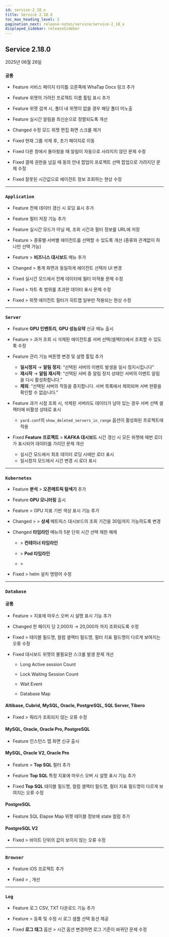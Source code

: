 ```yaml
---
id: service-2_18_x
title: Service 2.18.X
toc_max_heading_level: 2
pagination_next: release-notes/service/service-2_18_x
displayed_sidebar: releaseSidebar
---
```


## Service 2.18.0

2025년 06월 26일

<div class='indentTab'>

### `공통`

- <Status priority='1'>Feature</Status> 서비스 페이지 타이틀 오른쪽에 WhaTap Docs 링크 추가

- <Status priority='1'>Feature</Status> <Cmdname sid="side_flexboard" className="uitext" /> 위젯의 가려진 프로젝트 이름 툴팁 표시 추가

- <Status priority='1'>Feature</Status> <Cmdname sid="side_flexboard" className="uitext" /> 위젯 검색 시, 폴더 내 위젯이 없을 경우 해당 폴더 미노출

- <Status priority='1'>Feature</Status> 실시간 알림을 최신순으로 정렬되도록 개선

- <Status priority='1'>Changed</Status> <Cmdname sid="side_flexboard" className="uitext" /> 수정 모드 위젯 편집 화면 스크롤 제거

- <Status priority='0'>Fixed</Status> <Cmdname sid="group_management" className="uitext" /> 현재 그룹 삭제 후, 초기 페이지로 이동

- <Status priority='0'>Fixed</Status> 다른 창에서 돌아왔을 때 알림이 자동으로 사라지지 않던 문제 수정

- <Status priority='0'>Fixed</Status> 결제 권한을 넘길 때 동의 안내 팝업이 프로젝트 선택 팝업으로 가려지던 문제 수정

- <Status priority='0'>Fixed</Status> 잘못된 시간값으로 에이전트 정보 조회하는 현상 수정

---

### `Application`

- <Status priority='1'>Feature</Status> 전체 데이터 갱신 시 로딩 표시 추가

- <Status priority='1'>Feature</Status> <Cmdname sid="transaction_map" className="uitext" /> 필터 저장 기능 추가

- <Status priority='1'>Feature</Status> <Cmdname sid="transaction_map" className="uitext" /> 실시간 모드가 아닐 때, 조회 시간과 필터 정보를 URL에 저장

- <Status priority='1'>Feature</Status> <Cmdname sid="side_analysis" className="uitext" /> &gt; <Cmdname sid="side_perfTrend" className="uitext" /> 종류별·서버별 에이전트를 선택할 수 있도록 개선 (종류와 관계없이 하나만 선택 가능)

- <Status priority='1'>Feature</Status> <Cmdname sid="side_lab" className="uitext" /> &gt; **비즈니스 대시보드** 메뉴 추가


- <Status priority='1'>Changed</Status> <Cmdname sid="side_analysis" className="uitext" /> &gt; <Cmdname sid="side_perfTrend" className="uitext" /> 통계 화면과 동일하게 에이전트 선택자 UI 변경

- <Status priority='0'>Fixed</Status> 실시간 모드에서 전체 데이터에 필터 미적용 문제 수정

- <Status priority='0'>Fixed</Status> <Cmdname sid="side_analysis" className="uitext" /> &gt; <Cmdname sid="side_hitmap" className="uitext" /> 차트 축 범위를 초과한 데이터 표시 문제 수정

- <Status priority='0'>Fixed</Status> <Cmdname sid="dashboard" className="uitext" /> &gt; <Cmdname sid="AA005" className="uitext" /> 위젯 에이전트 필터가 히트맵 일부만 적용되는 현상 수정 

---

### `Server`

- <Status priority='1'>Feature</Status> **GPU 인벤토리**, **GPU 성능요약** 신규 메뉴 출시

- <Status priority='1'>Feature</Status> <Cmdname sid="side_serverList" className="uitext" /> &gt; <Cmdname sid="side_serverDetail" className="uitext" /> 과거 조회 시 삭제된 에이전트를 서버 선택(셀렉터)에서 조회할 수 있도록 수정

- <Status priority='1'>Feature</Status> <Cmdname sid="side_serverList" className="uitext" /> 관리 기능 버튼명 변경 및 설명 툴팁 추가

    - **일시정지** → **알림 정지**: “선택된 서버의 이벤트 발생을 일시 정지시킵니다"
    - **재시작** → **알림 재시작**: “선택된 서버 중 알림 정지 상태인 서버의 이벤트 알림을 다시 활성화합니다.”
    - **제외**: “선택된 서버의 작동을 중지합니다. 서버 목록에서 제외되며 서버 현황을 확인할 수 없습니다.”

- <Status priority='1'>Feature</Status> <Cmdname sid="side_serverDetail" className="uitext" /> 과거 시점 조회 시, 삭제된 서버라도 데이터가 남아 있는 경우 서버 선택 셀렉터에 비활성 상태로 표시

    - `yard.conf`의 `show_deleted_servers_in_range` 옵션이 활성화된 프로젝트에 적용

- <Status priority='0'>Fixed</Status> **Feature 프로젝트** &gt; **KAFKA 대시보드** 시간 갱신 시 모든 위젯에 매번 로더가 표시되어 데이터를 가리던 문제 개선

    - 실시간 모드에서 최초 데이터 로딩 시에만 로더 표시
    - 일시정지 모드에서 시간 변경 시 로더 표시

---

### `Kubernetes`

- <Status priority='1'>Feature</Status> **분석** &gt; **오픈메트릭 탐색기** 추가

- <Status priority='1'>Feature</Status> **GPU 모니터링** 출시

- <Status priority='1'>Feature</Status> <Cmdname sid="side_dashboard" className="uitext" /> &gt; <Cmdname sid="container_map" className="uitext" /> GPU 지표 기반 색상 표시 기능 추가

- <Status priority='1'>Changed</Status> <Cmdname sid="side_workload" className="uitext" /> &gt; <Cmdname sid="podList" className="uitext" /> &gt; **상세** 메트릭스 대시보드의 조회 기간을 30일까지 가능하도록 변경

- <Status priority='1'>Changed</Status> **타임라인** 메뉴의 5분 단위 시간 선택 제한 해제

    - <Cmdname sid="side_container" className="uitext" /> &gt; **컨테이너 타임라인**

    - <Cmdname sid="side_workload" className="uitext" /> &gt; **Pod 타임라인**

    - <Cmdname sid="side_node" className="uitext" /> &gt; <Cmdname sid="side_nodeTimeline" className="uitext" />

- <Status priority='0'>Fixed</Status> <Cmdname sid="management" className="uitext" /> &gt; <Cmdname sid="side_agentInstall" className="uitext" /> helm 설치 명령어 수정

---

### `Database`

#### 공통

- <Status priority='1'>Feature</Status> <Cmdname sid="side_reportStat" className="uitext" /> &gt; <Cmdname sid="side_dbSqlStat" className="uitext" /> 지표에 마우스 오버 시 설명 표시 기능 추가

- <Status priority='1'>Changed</Status> <Cmdname sid="side_logViewer" className="uitext" /> 한 페이지 당 2,000자 → 20,000자 까지 조회되도록 수정

- <Status priority='0'>Fixed</Status> <Cmdname sid="side_reportStat" className="uitext" /> &gt; <Cmdname sid="side_dbSqlStat" className="uitext" /> 테이블 필드명, 컬럼 셀렉터 필드명, 필터 지표 필드명이 다르게 보여지는 오류 수정

- <Status priority='0'>Fixed</Status> 대시보드 위젯의 불필요한 스크롤 발생 문제 개선

    - Long Active session Count

    - Lock Waiting Session Count

    - Wait Event

    - Database Map

#### Altibase, Cubrid, MySQL, Oracle, PostgreSQL, SQL Server, Tibero

- <Status priority='0'>Fixed</Status> <Cmdname sid="side_lab" className="uitext" /> &gt; <Cmdname sid="side_dbScriptManager" className="uitext" /> 쿼리가 조회되지 않는 오류 수정

#### MySQL, Oracle, Oracle Pro, PostgreSQL

- <Status priority='1'>Feature</Status> 인스턴스 맵 화면 신규 출시

#### MySQL, Oracle V2, Oracle Pro

- <Status priority='1'>Feature</Status> <Cmdname sid="side_lab" className="uitext" /> &gt; **Top SQL** 필터 추가

- <Status priority='1'>Feature</Status> **Top SQL** 특정 지표에 마우스 오버 시 설명 표시 기능 추가

- <Status priority='0'>Fixed</Status> **Top SQL** 테이블 필드명, 컬럼 셀렉터 필드명, 필터 지표 필드명이 다르게 보여지는 오류 수정

#### PostgreSQL

- <Status priority='1'>Feature</Status> <Cmdname sid="side_dashboard" className="uitext" /> SQL Elapse Map 위젯 테이블 정보에 state 컬럼 추가

#### PostgreSQL V2

- <Status priority='0'>Fixed</Status> <Cmdname sid="analysis" className="uitext" /> > <Cmdname sid="dbObjectInfo" className="uitext" /> 바이트 단위의 값이 보이지 않는 오류 수정

---

### `Browser` 

- <Status priority='1'>Feature</Status> iOS 프로젝트 추가

- <Status priority='0'>Fixed</Status> <Cmdname sid="analysis" className="uitext" /> &gt; <Cmdname sid="hitmap" className="uitext" />, <Cmdname sid="TTL08103" className="uitext" /> 개선

---

### `Log`

- <Status priority='1'>Feature</Status> 로그 CSV, TXT 다운로드 기능 추가

- <Status priority='1'>Feature</Status> <Cmdname sid="side_logSetting" className="uitext" /> &gt; <Cmdname sid="log_parser_setting_primary" className="uitext" /> 등록 및 수정 시 로그 샘플 선택 동선 제공

- <Status priority='0'>Fixed</Status> **로그 태그** 옵션 > <Cmdname sid="TTL06582" className="uitext" /> 시간 옵션 변경하면 로그 기준이 바뀌던 문제 수정

</div>